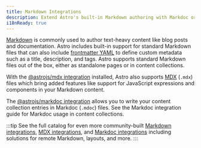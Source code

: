 ```yaml
---
title: Markdown Integrations
description: Extend Astro's built-in Markdown authoring with Markdoc or MDX
i18nReady: true
---
```



[Markdown](https://daringfireball.net/projects/markdown/) is commonly used to author text-heavy content like blog posts and documentation. Astro includes built-in support for standard Markdown files that can also include [frontmatter YAML](https://dev.to/paulasantamaria/introduction-to-yaml-125f) to define custom metadata such as a title, description, and tags. Astro supports standard Markdown files out of the box, either as standalone pages or in content collections.

<IntegrationsNavMarkdown/>

With the [@astrojs/mdx integration](/en/guides/integrations-guide/mdx/) installed, Astro also supports [MDX](https://mdxjs.com/) (`.mdx`) files which bring added features like support for JavaScript expressions and components in your Markdown content.

The [@astrojs/markdoc integration](/en/guides/integrations-guide/markdoc/) allows you to write your content collection entries in Markdoc (`.mdoc`) files. See the Markdoc integration guide for Markdoc usage in content collections.

:::tip
See the full catalog for even more community-built [Markdown integrations](https://astro.build/integrations/?search=markdown), [MDX integrations](https://astro.build/integrations/?search=mdx), and [Markdoc integrations](https://astro.build/integrations/?search=markdoc) including solutions for remote Markdown, layouts, and more.
:::
